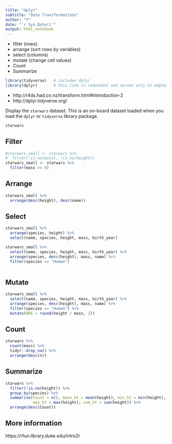 ```yaml
---
title: "dplyr"
subtitle: "Data Transformations"
author: "‽"
date: "`r Sys.Date()`"
output: html_notebook
---
```


- filter  (rows)
- arrange (sort rows by variables)
- select (columns)
- mutate (change cell values)
- Count
- Summarize

```r
library(tidyverse)   # includes dplyr
library(dplyr)       # this line is redundant and serves only to emphasize the focus on dplyr
```

- http://r4ds.had.co.nz/transform.html#introduction-2
- http://dplyr.tidyverse.org/

Display the `starwars` dataset.  This is an on-board dataset loaded when you load the `dplyr` or `tidyverse` library package.  

```r
starwars
```

## Filter

```r
#starwars_small <- starwars %>% 
#  filter(!is.na(mass), !is.na(height))
starwars_small <- starwars %>% 
  filter(mass >= 0)
```

## Arrange

```r
starwars_small %>% 
  arrange(desc(height), desc(name))
```

## Select

```r
starwars_small %>% 
  arrange(species, height) %>% 
  select(name, species, height, mass, birth_year)
```


```r
starwars_small %>% 
  select(name, species, height, mass, birth_year) %>% 
  arrange(species, desc(height), mass, name) %>% 
  filter(species == "Human") 
  
```

## Mutate

```r
starwars_small %>% 
  select(name, species, height, mass, birth_year) %>% 
  arrange(species, desc(height), mass, name) %>% 
  filter(species == "Human") %>% 
  mutate(BMI = round(height / mass, 2))
```

## Count

```r
starwars %>% 
  count(mass) %>% 
  tidyr::drop_na() %>% 
  arrange(desc(n))
```

## Summarize

```r
starwars %>% 
  filter(!is.na(height)) %>% 
  group_by(species) %>% 
  summarise(Count = n(), mean_ht = mean(height), min_ht = min(height),
            max_ht = max(height), sum_ht = sum(height)) %>% 
  arrange(desc(Count))
```


## More information

https://rfun.library.duke.edu/intro2r